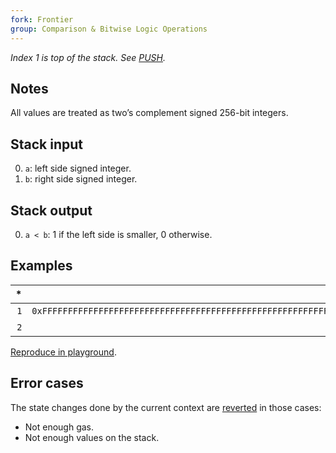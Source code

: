 ```yaml
---
fork: Frontier
group: Comparison & Bitwise Logic Operations
---
```


*Index 1 is top of the stack. See [PUSH](/#60).*

## Notes

All values are treated as two’s complement signed 256-bit integers.

## Stack input

0. `a`: left side signed integer.
1. `b`: right side signed integer.

## Stack output

0. `a < b`: 1 if the left side is smaller, 0 otherwise.

## Examples

| * | Input | Output | * | * | Input | Output |
|--:|------:|-------:|--:|--:|------:|-------:|
| `1` | `0xFFFFFFFFFFFFFFFFFFFFFFFFFFFFFFFFFFFFFFFFFFFFFFFFFFFFFFFFFFFFFFFF` | `1` | * | `1` | `10` | `0` |
| `2` | `0` | | * | `2` | `10` | |

[Reproduce in playground](/?unit=Wei&codeType=Mnemonic&code='y1z9v32%200xsssstwwy2z10z10t'~uuuuzv1%20y%2F%2F%20Example%20w%5CnvwPUSHuFFtwSLTs~~%01stuvwyz~_).

## Error cases

The state changes done by the current context are [reverted](#FD) in those cases:
- Not enough gas.
- Not enough values on the stack.

